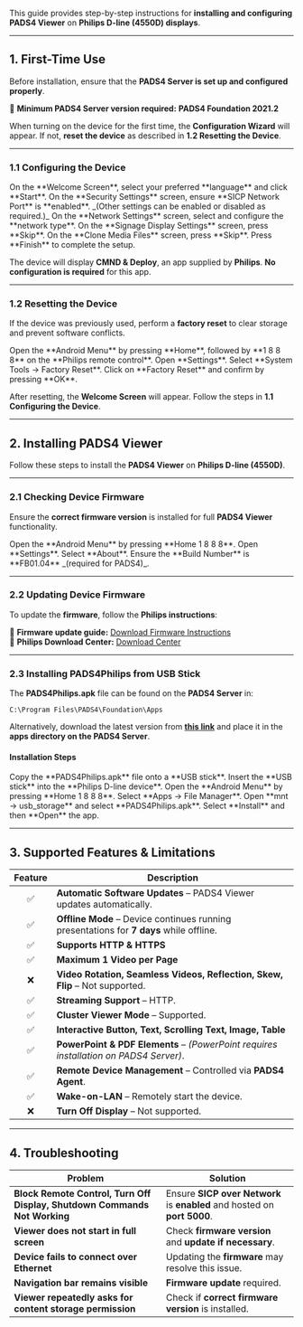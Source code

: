 This guide provides step-by-step instructions for **installing and configuring PADS4 Viewer** on **Philips D-line (4550D) displays**.

---

## **1. First-Time Use**

Before installation, ensure that the **PADS4 Server is set up and configured properly**.

📌 **Minimum PADS4 Server version required:** **PADS4 Foundation 2021.2**

When turning on the device for the first time, the **Configuration Wizard** will appear. If not, **reset the device** as described in **1.2 Resetting the Device**.

---

### **1.1 Configuring the Device**

<Steps>
  <Step title="Step One">
    On the **Welcome Screen**, select your preferred **language** and click **Start**.
  </Step>
  <Step title="Step Two">
    On the **Security Settings** screen, ensure **SICP Network Port** is **enabled**. _(Other settings can be enabled or disabled as required.)_
  </Step>
  <Step title="Step Three">
    On the **Network Settings** screen, select and configure the **network type**.
  </Step>
  <Step title="Step Four">
    On the **Signage Display Settings** screen, press **Skip**.
  </Step>
  <Step title="Step Five">
    On the **Clone Media Files** screen, press **Skip**.
  </Step>
  <Step title="Step Six">
    Press **Finish** to complete the setup.
  </Step>
</Steps>

The device will display **CMND & Deploy**, an app supplied by **Philips**. **No configuration is required** for this app.

---

### **1.2 Resetting the Device**

If the device was previously used, perform a **factory reset** to clear storage and prevent software conflicts.

<Steps>
  <Step title="Step One">
    Open the **Android Menu** by pressing **Home**, followed by **1 8 8 8** on the **Philips remote control**.
  </Step>
  <Step title="Step Two">
    Open **Settings**.
  </Step>
  <Step title="Step Three">
    Select **System Tools → Factory Reset**.
  </Step>
  <Step title="Step Four">
    Click on **Factory Reset** and confirm by pressing **OK**.
  </Step>
</Steps>

After resetting, the **Welcome Screen** will appear. Follow the steps in **1.1 Configuring the Device**.

---

## **2. Installing PADS4 Viewer**

Follow these steps to install the **PADS4 Viewer** on **Philips D-line (4550D)**.

---

### **2.1 Checking Device Firmware**

Ensure the **correct firmware version** is installed for full **PADS4 Viewer** functionality.

<Steps>
  <Step title="Step One">
    Open the **Android Menu** by pressing **Home 1 8 8 8**.
  </Step>
  <Step title="Step Two">
    Open **Settings**.
  </Step>
  <Step title="Step Three">
    Select **About**.
  </Step>
  <Step title="Step Four">
    Ensure the **Build Number** is **FB01.04** _(required for PADS4)_.
  </Step>
</Steps>

---

### **2.2 Updating Device Firmware**

To update the **firmware**, follow the **Philips instructions**:

📌 **Firmware update guide:** [Download Firmware Instructions](https://www.dropbox.com/s/87us1ajbr418fh2/xxBDL4550D_latestFW.pdf?dl=0)\
📌 **Philips Download Center:** [Download Center](https://www.dropbox.com/s/fje9ge0ao8at6rq/One_Link.xlsm?dl=0)

---

### **2.3 Installing PADS4Philips from USB Stick**

The **PADS4Philips.apk** file can be found on the **PADS4 Server** in:

```
C:\Program Files\PADS4\Foundation\Apps
```

Alternatively, download the latest version from [**this link**](http://go.pads4.com/?fwlink=1006) and place it in the **apps directory on the PADS4 Server**.

#### **Installation Steps**

<Steps>
  <Step title="Step One">
    Copy the **PADS4Philips.apk** file onto a **USB stick**.
  </Step>
  <Step title="Step Two">
    Insert the **USB stick** into the **Philips D-line device**.
  </Step>
  <Step title="Step Three">
    Open the **Android Menu** by pressing **Home 1 8 8 8**.
  </Step>
  <Step title="Step Four">
    Select **Apps → File Manager**.
  </Step>
  <Step title="Step Five">
    Open **mnt → usb_storage** and select **PADS4Philips.apk**.
  </Step>
  <Step title="Step Six">
    Select **Install** and then **Open** the app.
  </Step>
</Steps>

---

## **3. Supported Features & Limitations**

| Feature | Description                                                                             |
| :-----: | --------------------------------------------------------------------------------------- |
| ✅       | **Automatic Software Updates** – PADS4 Viewer updates automatically.                    |
| ✅       | **Offline Mode** – Device continues running presentations for **7 days** while offline. |
| ✅       | **Supports HTTP & HTTPS**                                                               |
| ✅       | **Maximum 1 Video per Page**                                                            |
| ❌       | **Video Rotation, Seamless Videos, Reflection, Skew, Flip** – Not supported.            |
| ✅       | **Streaming Support** – HTTP.                                                           |
| ✅       | **Cluster Viewer Mode** – Supported.                                                    |
| ✅       | **Interactive Button, Text, Scrolling Text, Image, Table**                              |
| ✅       | **PowerPoint & PDF Elements** – _(PowerPoint requires installation on PADS4 Server)_.   |
| ✅       | **Remote Device Management** – Controlled via **PADS4 Agent**.                          |
| ✅       | **Wake-on-LAN** – Remotely start the device.                                            |
| ❌       | **Turn Off Display** – Not supported.                                                   |

---

## **4. Troubleshooting**

| **Problem**                                                               | **Solution**                                                             |
| ------------------------------------------------------------------------- | ------------------------------------------------------------------------ |
| **Block Remote Control, Turn Off Display, Shutdown Commands Not Working** | Ensure **SICP over Network** is **enabled** and hosted on **port 5000**. |
| **Viewer does not start in full screen**                                  | Check **firmware version** and **update if necessary**.                  |
| **Device fails to connect over Ethernet**                                 | Updating the **firmware** may resolve this issue.                        |
| **Navigation bar remains visible**                                        | **Firmware update** required.                                            |
| **Viewer repeatedly asks for content storage permission**                 | Check if **correct firmware version** is installed.                      |